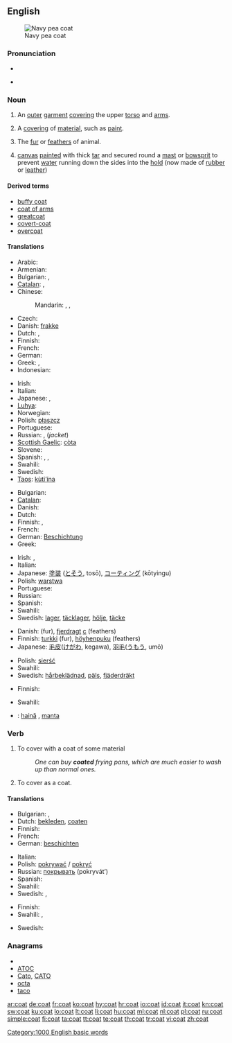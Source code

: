 ==English==
[[Image:US Navy p coat wiki.jpg|thumb|Navy pea coat]]

===Pronunciation===
* {{audio|en-us-coat.ogg|Audio (US)}}
* {{audio|En-uk-coat.ogg|Audio (UK)}}
*: {{rhymes|əʊt}}

===Noun===
{{en-noun|s|-}}

# {{countable}} An [[outer]] [[garment]] [[cover]]ing the upper [[torso]] and [[arms]].
# {{countable}} A [[covering]] of [[material]], such as [[paint]].
# {{countable}} The [[fur]] or [[feathers]] of animal.
# {{context|uncountable|nautical}} [[canvas]] [[painted]] with thick [[tar]] and secured round a [[mast]] or [[bowsprit]] to prevent [[water]] running down the sides into the [[hold]] (now made of [[rubber]] or [[leather]])

====Derived terms====
* [[buffy coat]]
* [[coat of arms]]
* [[greatcoat]]
* [[covert-coat]]
* [[overcoat]]

====Translations====
{{trans-top|outer garment covering the upper torso and arms}}
* Arabic: {{t|ar|معطف|m|tr=mí`Taf}}
* Armenian: {{t|hy|վերարկու|tr=verarku|sc=Armn}}
* Bulgarian: {{t|bg|сако|n}},  {{t|bg|жакет|m}}
* [[Catalan]]: {{t|ca|abric|m}},  {{t+|ca|casaca|f}}
* Chinese:
*: Mandarin: {{t|cmn|外衣|tr=wàiyī|sc=Hani}},  {{t-|cmn|大衣|tr=dàyī|sc=Hani}},  {{t|cmn|外套|tr=wàitào|sc=Hani}}
* Czech: {{t-|cs|kabát|m}}
* Danish: [[frakke]] {{c}}
* Dutch: {{t+|nl|mantel|m}}, {{t+|nl|jas|m}}
* Finnish: {{t+|fi|takki}}
* French: {{t+|fr|manteau|m}}
* German: {{t+|de|Mantel|m}}
* Greek: {{t+|el|πανωφόρι|n|tr=panofori}}, {{t+|el|παλτό|n|tr=palto}}
* Indonesian: {{t+|id|mantel|xs=Indonesian}}
{{trans-mid}}
* Irish: {{t-|ga|cóta|m|xs=Irish}}
* Italian: {{t+|it|mantello|m}}
* Japanese: {{t-|ja|コート|tr=kōto}}, {{t|ja|外套|tr=がいとう, gaitō}}
* [[Luhya]]: {{tø|luy|kumuchosi}}
* Norwegian: {{t|no|frakk|m}}
* Polish: [[płaszcz]] {{m}}
* Portuguese: {{t+|pt|casaco|m}}
* Russian: {{t+|ru|пальто|n|tr=pal’tó}} {{indeclinable}}, {{t+|ru|пиджак|m|tr=pidžák}} (''jacket'')
* [[Scottish Gaelic]]: [[còta]] {{m}}
* Slovene: {{t+|sl|plašč|m}}
* Spanish: {{t+|es|abrigo|m}}, {{t+|es|saco|m}}, {{t-|es|casaca|f}}
* Swahili: {{t+|sw|koti|xs=Swahili}}
* Swedish: {{t+|sv|rock|c}}
* [[Taos]]: [[kùti’ína]]
{{trans-bottom}}

{{trans-top|covering of material, such as paint}}
* Bulgarian: {{t|bg|покритие|n}}
* [[Catalan]]: {{t-|ca|cobertura|f}}
* Danish: {{t-|da|lag|n}}
* Dutch: {{t+|nl|laag|f}}
* Finnish: {{t+|fi|pinta}}, {{t+|fi|pinnoite}}
* French: {{t+|fr|couche|f}}
* German: [[Beschichtung]] {{f}}
* Greek: {{t+|el|επικάλυμμα|n|tr=epikalima}}
{{trans-mid}}
* Irish: {{t-|ga|brat|m|xs=Irish}}, {{t-|ga|cóta|m|xs=Irish}}
* Italian: {{t+|it|rivestimento|m}}
* Japanese: [[塗装]] ([[とそう]], tosō), [[コーティング]] (kōtyingu)
* Polish: [[warstwa]] {{f}}
* Portuguese: {{t+|pt|cobertura|f}}
* Russian: {{t+|ru|слой|m|tr=sloj}}
* Spanish: {{t-|es|cubierta|f}}
* Swahili: {{t+|sw|koti|xs=Swahili}}
* Swedish: [[lager]], [[täcklager]], [[hölje]], [[täcke]]
{{trans-bottom}}

{{trans-top|fur or feathers}}
* Danish: {{t+|da|pels|c}} (fur), [[fjerdragt]] [[c]] (feathers)
* Finnish: [[turkki]] (fur), [[höyhenpuku]] (feathers)
* Japanese: [[毛皮]]([[けがわ]], kegawa), [[羽毛]]([[うもう]], umō)
{{trans-mid}}
* Polish: [[sierść]] {{f}}
* Swahili: {{t+|sw|koti|xs=Swahili}}
* Swedish: [[hårbeklädnad]], [[päls]], [[fjäderdräkt]]
{{trans-bottom}}

{{trans-top|canvas secured around mast}}
* Finnish: {{t+|fi|takki}}
{{trans-mid}}
* Swahili: {{t+|sw|koti|xs=Swahili}}
{{trans-bottom}}

{{checktrans-top}}
* {{ttbc|Romanian}}: [[haină]] {{f}}, [[manta]] {{f}}
{{trans-bottom}}

===Verb===
{{en-verb}}

# To cover with a coat of some material
#: ''One can buy '''coated''' frying pans, which are much easier to wash up than normal ones.''
# To cover as a coat.

====Translations====
{{trans-top|to cover with a coat of some material}}
* Bulgarian: {{t|bg|намазвам}},  {{t|bg|покривам}}
* Dutch: [[bekleden]], [[coaten]]
* Finnish: {{t-|fi|päällystää}}
* French: {{t+|fr|couvrir}}
* German: [[beschichten]]
{{trans-mid}}
* Italian: {{t-|it|rivestire}}
* Polish: [[pokrywać]] / [[pokryć]]
* Russian: [[покрывать]] (pokryvát’)
* Spanish: {{t+|es|cubrir}}
* Swahili: {{t+|sw|koti|xs=Swahili}}
* Swedish: {{t+|sv|täcka}}, {{t+|sv|belägga}}
{{trans-bottom}}

{{trans-top|to cover as a coat}}
* Finnish: {{t+|fi|peittää}}
* Swahili: {{t+|sw|koti|xs=Swahili}},  {{t+|sw|koti|xs=Swahili}}
{{trans-mid}}
* Swedish: {{t+|sv|täcka}}
{{trans-bottom}}

===Anagrams===
* {{alphagram|acot}}
* [[ATOC#English|ATOC]]
* [[Cato#English|Cato]], [[CATO#English|CATO]]
* [[octa#English|octa]]
* [[taco#English|taco]]

[[Category:1000 English basic words]]

[[ar:coat]]
[[de:coat]]
[[fr:coat]]
[[ko:coat]]
[[hy:coat]]
[[hr:coat]]
[[io:coat]]
[[id:coat]]
[[it:coat]]
[[kn:coat]]
[[sw:coat]]
[[ku:coat]]
[[lo:coat]]
[[lt:coat]]
[[li:coat]]
[[hu:coat]]
[[ml:coat]]
[[nl:coat]]
[[pl:coat]]
[[ru:coat]]
[[simple:coat]]
[[fi:coat]]
[[ta:coat]]
[[tt:coat]]
[[te:coat]]
[[th:coat]]
[[tr:coat]]
[[vi:coat]]
[[zh:coat]]